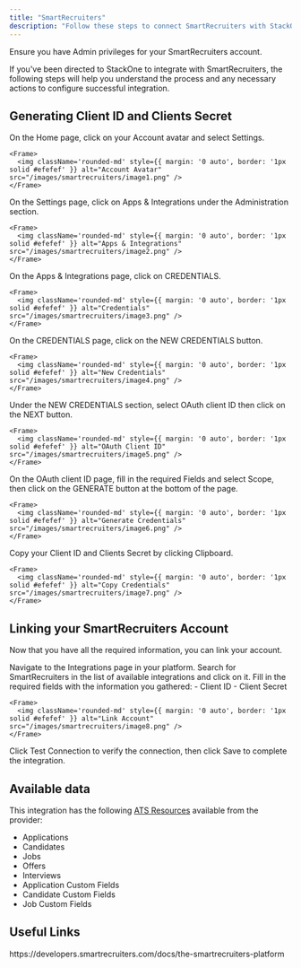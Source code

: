 ```yaml
---
title: "SmartRecruiters"
description: "Follow these steps to connect SmartRecruiters with StackOne Hub successfully."
---
```



<Warning>
  Ensure you have Admin privileges for your SmartRecruiters account.
</Warning>

If you've been directed to StackOne to integrate with SmartRecruiters, the following steps will help you understand the process and any necessary actions to configure successful integration.

## Generating Client ID and Clients Secret

<Steps>
  <Step title="Navigate to Settings">
    On the Home page, click on your Account avatar and select Settings.

    <Frame>
      <img className='rounded-md' style={{ margin: '0 auto', border: '1px solid #efefef' }} alt="Account Avatar" src="/images/smartrecruiters/image1.png" />
    </Frame>
  </Step>

  <Step title="Go to Apps & Integrations">
    On the Settings page, click on Apps & Integrations under the Administration section.

    <Frame>
      <img className='rounded-md' style={{ margin: '0 auto', border: '1px solid #efefef' }} alt="Apps & Integrations" src="/images/smartrecruiters/image2.png" />
    </Frame>
  </Step>

  <Step title="Open Credentials">
    On the Apps & Integrations page, click on CREDENTIALS.

    <Frame>
      <img className='rounded-md' style={{ margin: '0 auto', border: '1px solid #efefef' }} alt="Credentials" src="/images/smartrecruiters/image3.png" />
    </Frame>
  </Step>

  <Step title="Create New Credentials">
    On the CREDENTIALS page, click on the NEW CREDENTIALS button.

    <Frame>
      <img className='rounded-md' style={{ margin: '0 auto', border: '1px solid #efefef' }} alt="New Credentials" src="/images/smartrecruiters/image4.png" />
    </Frame>
  </Step>

  <Step title="Select OAuth Client ID">
    Under the NEW CREDENTIALS section, select OAuth client ID then click on the NEXT button.

    <Frame>
      <img className='rounded-md' style={{ margin: '0 auto', border: '1px solid #efefef' }} alt="OAuth Client ID" src="/images/smartrecruiters/image5.png" />
    </Frame>
  </Step>

  <Step title="Generate Client ID and Secret">
    On the OAuth client ID page, fill in the required Fields and select Scope, then click on the GENERATE button at the bottom of the page.

    <Frame>
      <img className='rounded-md' style={{ margin: '0 auto', border: '1px solid #efefef' }} alt="Generate Credentials" src="/images/smartrecruiters/image6.png" />
    </Frame>
  </Step>

  <Step title="Copy Client ID and Secret">
    Copy your Client ID and Clients Secret by clicking Clipboard.

    <Frame>
      <img className='rounded-md' style={{ margin: '0 auto', border: '1px solid #efefef' }} alt="Copy Credentials" src="/images/smartrecruiters/image7.png" />
    </Frame>
  </Step>
</Steps>

## Linking your SmartRecruiters Account

Now that you have all the required information, you can link your account.

<Steps>
  <Step title="Access Integrations">
    Navigate to the Integrations page in your platform.
  </Step>

  <Step title="Find SmartRecruiters">
    Search for SmartRecruiters in the list of available integrations and click on it.
  </Step>

  <Step title="Enter Connection Details">
    Fill in the required fields with the information you gathered:
    - Client ID
    - Client Secret
    
    <Frame>
      <img className='rounded-md' style={{ margin: '0 auto', border: '1px solid #efefef' }} alt="Link Account" src="/images/smartrecruiters/image8.png" />
    </Frame>
  </Step>

  <Step title="Test and Save">
    Click Test Connection to verify the connection, then click Save to complete the integration.
  </Step>
</Steps>

<IntegrationFooter />

## Available data

This integration has the following [ATS Resources](https://docs.stackone.com/reference/getting-started-with-your-api) available from the provider:
<ul>
  <li>Applications</li>
  <li>Candidates</li>
  <li>Jobs</li>
  <li>Offers</li>
  <li>Interviews</li>
  <li>Application Custom Fields</li>
  <li>Candidate Custom Fields</li>
  <li>Job Custom Fields</li>
</ul>

## Useful Links
<Card title="API Reference" icon="link" href="https://developers.smartrecruiters.com/docs/the-smartrecruiters-platform">
    https://developers.smartrecruiters.com/docs/the-smartrecruiters-platform
</Card>
